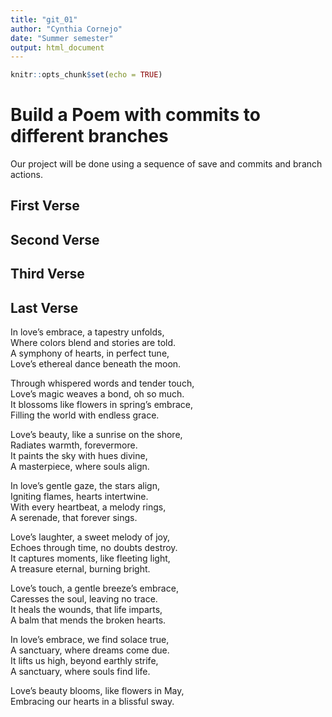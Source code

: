 ```yaml
---
title: "git_01"
author: "Cynthia Cornejo"
date: "Summer semester"
output: html_document
---
```


```r
knitr::opts_chunk$set(echo = TRUE)
```
# Build a Poem with commits to different branches
Our project will be done using a sequence of save and commits and branch actions.
<!-- Do not modify or change any text in "!--" bracketed areas such as this --- these are instructions to
you, if you change any of this the git program will notice it and compromise your git merging strategy !-->

## First Verse 
<!--Put the first five lines of a poem by Lewis Carrol in this section!-->

## Second Verse
<!--Put the first five lines of a poem by Robert Frost here!-->

## Third Verse
<!--Put the first two verses of The Walrus and the Carpenter here!-->

## Last Verse
<!--Put a short poem you created using chatGPT of 20 to 30 lines,here!-->
In love's embrace, a tapestry unfolds,  
Where colors blend and stories are told.  
A symphony of hearts, in perfect tune,  
Love's ethereal dance beneath the moon.  
  
Through whispered words and tender touch,  
Love's magic weaves a bond, oh so much.  
It blossoms like flowers in spring's embrace,  
Filling the world with endless grace.  
  
Love's beauty, like a sunrise on the shore,  
Radiates warmth, forevermore.  
It paints the sky with hues divine,  
A masterpiece, where souls align.  
  
In love's gentle gaze, the stars align,  
Igniting flames, hearts intertwine.  
With every heartbeat, a melody rings,  
A serenade, that forever sings.  
  
Love's laughter, a sweet melody of joy,  
Echoes through time, no doubts destroy.  
It captures moments, like fleeting light,  
A treasure eternal, burning bright.  
  
Love's touch, a gentle breeze's embrace,  
Caresses the soul, leaving no trace.  
It heals the wounds, that life imparts,  
A balm that mends the broken hearts.  
  
In love's embrace, we find solace true,  
A sanctuary, where dreams come due.  
It lifts us high, beyond earthly strife,  
A sanctuary, where souls find life.  
  
Love's beauty blooms, like flowers in May,  
Embracing our hearts in a blissful sway.  